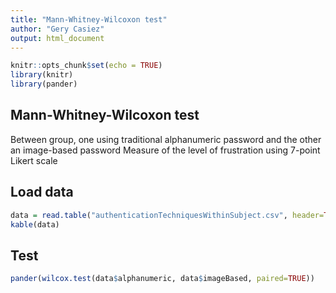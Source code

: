 ```yaml
---
title: "Mann-Whitney-Wilcoxon test"
author: "Gery Casiez"
output: html_document
---
```


```r
knitr::opts_chunk$set(echo = TRUE)
library(knitr)
library(pander)
```

## Mann-Whitney-Wilcoxon test

Between group, one using traditional alphanumeric password and the other an image-based password
Measure of the level of frustration using 7-point Likert scale

## Load data

```r
data = read.table("authenticationTechniquesWithinSubject.csv", header=TRUE, sep=",")
kable(data)
```

## Test

```r
pander(wilcox.test(data$alphanumeric, data$imageBased, paired=TRUE))
```


